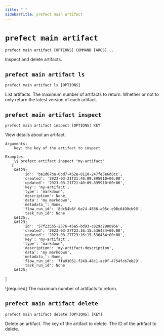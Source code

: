 ```yaml
---
title: " "
sidebarTitle: prefect main artifact
---
```



# `prefect main artifact`



```command
prefect main artifact [OPTIONS] COMMAND [ARGS]...
```



<Info>
Inspect and delete artifacts.
</Info>








## `prefect main artifact ls`



```command
prefect main artifact ls [OPTIONS]
```



<Info>
List artifacts.
</Info>






<AccordionGroup>




<Accordion title="Options" defaultOpen>

<ResponseField name="--limit">
    The maximum number of artifacts to return.
</ResponseField>

<ResponseField name="--all">
    Whether or not to only return the latest version of each artifact.
</ResponseField>

</Accordion>

</AccordionGroup>



## `prefect main artifact inspect`



```command
prefect main artifact inspect [OPTIONS] KEY
```



<Info>
View details about an artifact.

    Arguments:
        key: the key of the artifact to inspect

    Examples:
        \$ prefect artifact inspect "my-artifact"
       [
        &#123;
            'id': 'ba1d67be-0bd7-452e-8110-247fe5e6d8cc',
            'created': '2023-03-21T21:40:09.895910+00:00',
            'updated': '2023-03-21T21:40:09.895910+00:00',
            'key': 'my-artifact',
            'type': 'markdown',
            'description': None,
            'data': 'my markdown',
            'metadata_': None,
            'flow_run_id': '8dc54b6f-6e24-4586-a05c-e98c6490cb98',
            'task_run_id': None
        &#125;,
        &#123;
            'id': '57f235b5-2576-45a5-bd93-c829c2900966',
            'created': '2023-03-27T23:16:15.536434+00:00',
            'updated': '2023-03-27T23:16:15.536434+00:00',
            'key': 'my-artifact',
            'type': 'markdown',
            'description': 'my-artifact-description',
            'data': 'my markdown',
            'metadata_': None,
            'flow_run_id': 'ffa91051-f249-48c1-ae0f-4754fcb7eb29',
            'task_run_id': None
        &#125;
]
</Info>






<AccordionGroup>


<Accordion title="Arguments" defaultOpen>
<ResponseField name="KEY" type="string" required>
    \[required]
</ResponseField>
</Accordion>



<Accordion title="Options" defaultOpen>

<ResponseField name="--limit">
    The maximum number of artifacts to return.
</ResponseField>

</Accordion>

</AccordionGroup>



## `prefect main artifact delete`



```command
prefect main artifact delete [OPTIONS] [KEY]
```



<Info>
Delete an artifact.
</Info>






<AccordionGroup>


<Accordion title="Arguments" defaultOpen>
<ResponseField name="KEY" type="string">
    The key of the artifact to delete.
</ResponseField>
</Accordion>



<Accordion title="Options" defaultOpen>

<ResponseField name="--id">
    The ID of the artifact to delete.
</ResponseField>

</Accordion>

</AccordionGroup>
